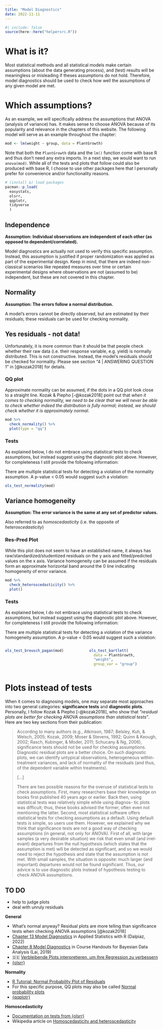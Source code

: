 ```yaml
---
title: "Model Diagnostics"
date: 2022-11-11
---
```


```r
#| include: false
source(here::here("helpersrc.R"))
```

# What is it?

Most statistical methods and all statistical models make certain assumptions (about the data generating process), and (test) results will be meaningless or misleading if theses assumptions do not hold. Therefore, model diagnostics should be used to check how well the assumptions of any given model are met.

# Which assumptions?

As an example, we will specifically address the assumptions that ANOVA (analysis of variance) has. It makes sense to choose ANOVA because of its popularity and relevance in the chapters of this website. The following model will serve as an example throughout the chapter:

```r
mod <- lm(weight ~ group, data = PlantGrowth)
```

Note that both the `PlantGrowth` data and the `lm()` function come with base R and thus don't need any extra imports. In a next step, we would want to run `anova(mod)`. While all of the tests and plots that follow could also be produced with base R, I choose to use other packages here that I personally prefer for convenience and/or functionality reasons.

```r
# (install &) load packages
pacman::p_load(
  easystats, 
  olsrr,
  qqplotr, 
  tidyverse
  )
```

## Independence

**Assumption: Individual observations are independent of each other (as opposed to dependent/correlated).**

Model diagnostics are actually not used to verify this specific assumption. Instead, this assumption is justified if proper randomization was applied as part of the experimental design. Keep in mind, that there are indeed non-classical scenarios like repeated measures over time or certain experimental designs where observations are not (assumed to be) independent, but these are not covered in this chapter.

## Normality

**Assumption: The errors follow a normal distribution.**

A model's errors cannot be directly observed, but are estimated by their residuals; these residuals can be used for checking normality.

::: callout-important
## Yes residuals - not data!

Unfortunately, it is more common than it should be that people check whether their raw data (i.e. their response variable, e.g. yield) is normally distributed. This is not constructive. Instead, the model's residuals should be checked for normality. Please see section "4 \| ANSWERING QUESTION 1" in [@kozak2018] for details.
:::

### QQ plot

Approximate normality can be assumed, if the dots in a QQ plot look close to a straight line. Kozak & Piepho [-@kozak2018] point out that *when it comes to checking normality, we need to be clear that we will never be able to check whether indeed the distribution is fully normal; instead, we should check whether it is approximately normal*.

```r
mod %>% 
  check_normality() %>% 
  plot(type = "qq")
```

### Tests

As explained below, I do not embrace using statistical tests to check assumptions, but instead suggest using the diagnostic plot above. However, for completeness I still provide the following information:

There are multiple statistical tests for detecting a violation of the normality assumption. A p-value \< 0.05 would suggest such a violation:

```r
ols_test_normality(mod)
```

## Variance homogeneity

**Assumption: The error variance is the same at any set of predictor values.**

Also referred to as *homoscedasticity* (i.e. the opposite of *heteroscedasticity*)

### Res-Pred Plot

While this plot does not seem to have an established name, it always has raw/standardized/studentized residuals on the y axis and fitted/predicted values on the x axis. Variance homogeneity can be assumed if the residuals form an approximate horizontal band around the 0 line indicating homogeneity of error variance.

```r
mod %>% 
  check_heteroscedasticity() %>% 
  plot()
```

### Tests

As explained below, I do not embrace using statistical tests to check assumptions, but instead suggest using the diagnostic plot above. However, for completeness I still provide the following information:

There are multiple statistical tests for detecting a violation of the variance homogeneity assumption. A p-value \< 0.05 would suggest such a violation:

::: columns
::: {.column width="49%"}
```r
ols_test_breusch_pagan(mod)
```
:::

::: {.column width="2%"}
:::

::: {.column width="49%"}
```r
ols_test_bartlett(
  data = PlantGrowth, 
  "weight", 
  group_var = "group")
```
:::
:::

<!-- ## Linearity -->

<!-- **Assumption: The response can be written as a linear combination of the predictors.** -->

<!-- This assumption can also be checked via the Res-Pred-plot from the *Variance homogeneity* section above. It can assumed to be met if the residuals spread randomly around the 0 line. In other words: At any fitted value, the mean of the residuals should be roughly 0. If this is the case, the linearity assumption is valid. -->

# Plots instead of tests

When it comes to diagnosing models, one may separate most approaches into two general categories: **significance tests** and **diagnostic plots**. Personally, I follow Kozak & Piepho [-@kozak2018], who show that *"residual plots are better for checking ANOVA assumptions than statistical tests"*. Here are two key sections from their publication:

> According to many authors (e.g., Atkinson, 1987; Belsley, Kuh, & Welsch, 2005; Kozak, 2009; Moser & Stevens, 1992; Quinn & Keough, 2002; Rasch, Kubinger, & Moder, 2011; Schucany & Ng, 2006), significance tests should not be used for checking assumptions. Diagnostic residual plots are a better choice. On such diagnostic plots, we can identify untypical observations, heterogeneous within-treatment variances, and lack of normality of the residuals (and thus, of the dependent variable within treatments).
>
> [...]
>
> There are two possible reasons for the overuse of statistical
tests to check assumptions. First, many researchers base their
knowledge on books first published 40 years ago or earlier. Back
then, using statistical tests was relatively simple while using diagnos-
tic plots was difficult; thus, these books advised the former, often
even not mentioning the latter. Second, most statistical software
offers statistical tests for checking assumptions as a default. Using
default tests is simple, so users use them. However, we explained
why we think that significance tests are not a good way of checking
assumptions (in general, not only for ANOVA). First of all, with large
samples (a very desirable situation) we risk that even small (and irrel-
evant) departures from the null hypothesis (which states that the
assumption is met) will be detected as significant, and so we would
need to reject the hypothesis and state that the assumption is not
met. With small samples, the situation is opposite: much larger (and
important) departures would not be found significant. Thus, our
advice is to use diagnostic plots instead of hypothesis testing to
check ANOVA assumptions.


## TO DO

- help to judge plots
- deal with unruly residuals

::: custom-callout-addref

**General**

-   What's normal anyway? Residual plots are more telling than significance tests when checking ANOVA assumptions [@kozak2018]
-   [Chapter 13 Model Diagnostics](https://book.stat420.org/model-diagnostics.html) in Applied Statistics with R (Dalpiaz, 2022)
-   [Chapter 8 Model Diagnostics](https://bookdown.org/marklhc/notes_bookdown/model-diagnostics.html) in Course Handouts for Bayesian Data Analysis (Lai, 2019)
-   🇩🇪 [Verbleibende Plots interpretieren, um Ihre Regression zu verbessern](https://www.qualtrics.com/support/de/stats-iq/analyses/regression-guides/interpreting-residual-plots-improve-regression/?rid=langMatch&prevsite=en&newsite=de&geo=DE&geomatch=)
-   [{olsrr}](https://olsrr.rsquaredacademy.com/)

**Normality**

-   [R Tutorial: Normal Probability Plot of Residuals](www.r-tutor.com/elementary-statistics/simple-linear-regression/normal-probability-plot-residuals)
-   For this specific purpose, QQ plots may also be called [Normal probability plots](https://www.wikiwand.com/en/Normal_probability_plot)
-   [{qqplotr}](https://cran.r-project.org/web/packages/qqplotr/vignettes/introduction.html)

**Homoscedasticity**

-    [Documentation on tests from {olsrr}](https://olsrr.rsquaredacademy.com/articles/heteroskedasticity.html)
-    Wikipedia article on [Homoscedasticity and heteroscedasticity](https://www.wikiwand.com/en/Homoscedasticity%20and%20heteroscedasticity)

:::
